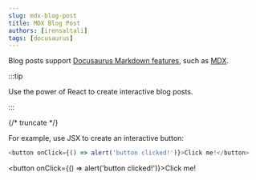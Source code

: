 ```yaml
---
slug: mdx-blog-post
title: MDX Blog Post
authors: [irensaltali]
tags: [docusaurus]
---
```


Blog posts support [Docusaurus Markdown features](https://docusaurus.io/docs/markdown-features), such as [MDX](https://mdxjs.com/).

:::tip

Use the power of React to create interactive blog posts.

:::

{/* truncate */}

For example, use JSX to create an interactive button:

```js
<button onClick={() => alert('button clicked!')}>Click me!</button>
```

<button onClick={() => alert('button clicked!')}>Click me!</button>
